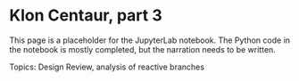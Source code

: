 # Klon Centaur, part 3

This page is a placeholder for the JupyterLab notebook. The Python code in the notebook is mostly completed, but the narration needs to be written.

Topics: Design Review, analysis of reactive branches

